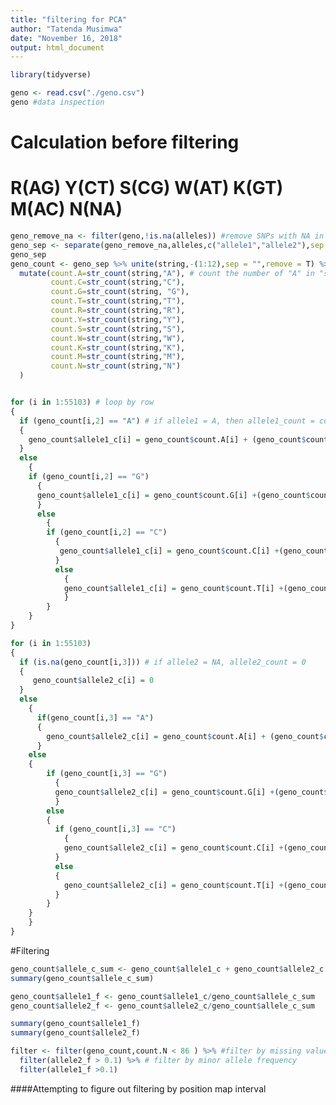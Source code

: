 ```yaml
---
title: "filtering for PCA"
author: "Tatenda Musimwa"
date: "November 16, 2018"
output: html_document
---
```

```r
library(tidyverse)
```

```r
geno <- read.csv("./geno.csv")
geno #data inspection
```

# Calculation before filtering
# R(AG) Y(CT) S(CG) W(AT) K(GT) M(AC) N(NA)
```r

geno_remove_na <- filter(geno,!is.na(alleles)) #remove SNPs with NA in "alleles"
geno_sep <- separate(geno_remove_na,alleles,c("allele1","allele2"),sep = "/") #seperate "alleles" to "allele1" & "allele2"
geno_sep
geno_count <- geno_sep %>% unite(string,-(1:12),sep = "",remove = T) %>% #unite all SNP columns together
  mutate(count.A=str_count(string,"A"), # count the number of "A" in "string"
         count.C=str_count(string,"C"),
         count.G=str_count(string, "G"),
         count.T=str_count(string,"T"),
         count.R=str_count(string,"R"),
         count.Y=str_count(string,"Y"),
         count.S=str_count(string,"S"),
         count.W=str_count(string,"W"),
         count.K=str_count(string,"K"),
         count.M=str_count(string,"M"),
         count.N=str_count(string,"N")
  )


for (i in 1:55103) # loop by row
{
  if (geno_count[i,2] == "A") # if allele1 = A, then allele1_count = count_A
  {
    geno_count$allele1_c[i] = geno_count$count.A[i] + (geno_count$count.R[i] + geno_count$count.W[i] + geno_count$count.M[i])/2
  } 
  else
    {
    if (geno_count[i,2] == "G")
      {
      geno_count$allele1_c[i] = geno_count$count.G[i] +(geno_count$count.R[i] + geno_count$count.S[i] + geno_count$count.K[i])/2
      } 
      else
        {
        if (geno_count[i,2] == "C")
          {
           geno_count$allele1_c[i] = geno_count$count.C[i] +(geno_count$count.Y[i] + geno_count$count.S[i] +geno_count$count.M[i])/2
          } 
          else 
            {
            geno_count$allele1_c[i] = geno_count$count.T[i] +(geno_count$count.Y[i] + geno_count$count.W[i] +geno_count$count.K[i])/2
            }
        }
    }
}

for (i in 1:55103) 
{
  if (is.na(geno_count[i,3])) # if allele2 = NA, allele2_count = 0
  {
     geno_count$allele2_c[i] = 0
  }
  else
    {
      if(geno_count[i,3] == "A")
      {
        geno_count$allele2_c[i] = geno_count$count.A[i] + (geno_count$count.R[i] + geno_count$count.W[i] + geno_count$count.M[i])/2
      }
    else
    {
        if (geno_count[i,3] == "G")
          {
          geno_count$allele2_c[i] = geno_count$count.G[i] +(geno_count$count.R[i] + geno_count$count.S[i] + geno_count$count.K[i])/2
          } 
        else
        {
          if (geno_count[i,3] == "C")
            {
            geno_count$allele2_c[i] = geno_count$count.C[i] +(geno_count$count.Y[i] + geno_count$count.S[i] +geno_count$count.M[i])/2
          } 
          else
          {
            geno_count$allele2_c[i] = geno_count$count.T[i] +(geno_count$count.Y[i] + geno_count$count.W[i] +geno_count$count.K[i])/2
          }
        }
    }
    }
}

```

#Filtering
```r
geno_count$allele_c_sum <- geno_count$allele1_c + geno_count$allele2_c
summary(geno_count$allele_c_sum)

geno_count$allele1_f <- geno_count$allele1_c/geno_count$allele_c_sum
geno_count$allele2_f <- geno_count$allele2_c/geno_count$allele_c_sum

summary(geno_count$allele1_f)
summary(geno_count$allele2_f)

filter <- filter(geno_count,count.N < 86 ) %>% #filter by missing value (854 * 0.1 = 85.4)
  filter(allele2_f > 0.1) %>% # filter by minor allele frequency
  filter(allele1_f >0.1)
```

####Attempting to figure out filtering by position map interval